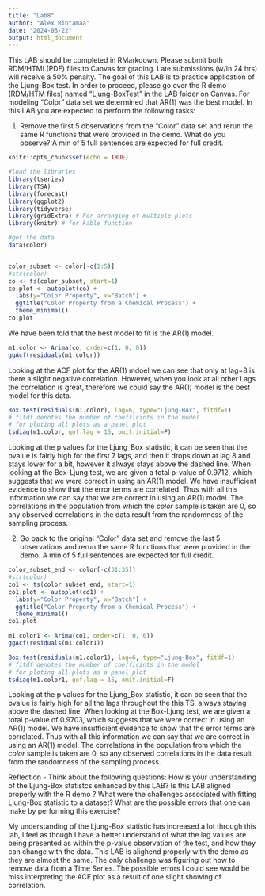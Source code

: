 ```yaml
---
title: "Lab8"
author: "Alex Rintamaa"
date: "2024-03-22"
output: html_document
---
```


This LAB should be completed in RMarkdown. Please submit both RDM/HTML(PDF) files to
Canvas for grading. Late submissions (w/in 24 hrs) will receive a 50% penalty.
The goal of this LAB is to practice application of the Ljung-Box test. In order to proceed, please
go over the R demo (RDM/HTM files) named “Ljung-BoxTest” in the LAB folder on Canvas.
For modeling “Color” data set we determined that AR(1) was the best model. In this LAB you
are expected to perform the following tasks:

1. Remove the first 5 observations from the “Color” data set and rerun the same R functions
that were provided in the demo. What do you observe? A min of 5 full sentences are
expected for full credit.



```r
knitr::opts_chunk$set(echo = TRUE)
```


```r
#load the libraries
library(tseries)
library(TSA)
library(forecast)
library(ggplot2)
library(tidyverse) 
library(gridExtra) # For arranging of multiple plots
library(knitr) # for kable function

#get the data
data(color)


color_subset <- color[-c(1:5)]
#str(color)
co <- ts(color_subset, start=1)
co.plot <- autoplot(co) + 
  labs(y="Color Property", x="Batch") + 
  ggtitle("Color Property from a Chemical Process") + 
  theme_minimal()
co.plot
```

We have been told that the best model to fit is the AR(1) model.

```r
m1.color <- Arima(co, order=c(1, 0, 0))
ggAcf(residuals(m1.color))
```

Looking at the ACF plot for the AR(1) mdoel we can see that only at lag=8 is there a slight negative correlation. However, when you look at all other Lags the correlation is great, therefore we could say the AR(1) model is the best model for this data.


```r
Box.test(residuals(m1.color), lag=6, type="Ljung-Box", fitdf=1)
# fitdf denotes the number of coefficints in the model
# for ploting all plots as a panel plot
tsdiag(m1.color, gof.lag = 15, omit.initial=F)
```

Looking at the p values for the Ljung_Box statistic, it can be seen that the pvalue is fairly high for the first 7 lags, and then it drops down at lag 8 and stays lower for a bit, however it always stays above the dashed line. When looking at the Box-Ljung test, we are given a total p-value of 0.9712, which suggests that we were correct in using an AR(1) model. We have insufficient evidence to show that the error terms are correlated. Thus with all this information we can say that we are correct in using an AR(1) model. The correlations in the population from which the *color* sample is taken are 0, so any observed correlations in the data result from the randomness of the sampling process. 


2. Go back to the original “Color” data set and remove the last 5 observations and rerun the
same R functions that were provided in the demo. A min of 5 full sentences are expected
for full credit.

```r
color_subset_end <- color[-c(31:35)]
#str(color)
co1 <- ts(color_subset_end, start=1)
co1.plot <- autoplot(co1) + 
  labs(y="Color Property", x="Batch") + 
  ggtitle("Color Property from a Chemical Process") + 
  theme_minimal()
co1.plot
```


```r
m1.color1 <- Arima(co1, order=c(1, 0, 0))
ggAcf(residuals(m1.color1))
```

```r
Box.test(residuals(m1.color1), lag=6, type="Ljung-Box", fitdf=1)
# fitdf denotes the number of coefficints in the model
# for ploting all plots as a panel plot
tsdiag(m1.color1, gof.lag = 15, omit.initial=F)
```
Looking at the p values for the Ljung_Box statistic, it can be seen that the pvalue is fairly high for all the lags throughout the this TS, always staying above the dashed line. When looking at the Box-Ljung test, we are given a total p-value of 0.9703, which suggests that we were correct in using an AR(1) model. We have insufficient evidence to show that the error terms are correlated. Thus with all this information we can say that we are correct in using an AR(1) model. The correlations in the population from which the *color* sample is taken are 0, so any observed correlations in the data result from the randomness of the sampling process. 


Reflection - Think about the following questions: How is your understanding of the Ljung-Box statistcs enhanced by this LAB? Is this LAB aligned properly with the R demo ? What were the challenges associated with fitting Ljung-Box statistic to a dataset? What are the possible errors that one can make by performing this exercise?

My understanding of the Ljung-Box statistic has increased a lot through this lab, I feel as though I have a better understand of what the lag values are being presented as within the p-value observation of the test, and how they can change with the data. This LAB is alighend properly with the demo as they are almost the same. The only challenge was figuring out how to remove data from a Time Series. The possible errors I could see would be miss interpreting the ACF plot as a result of one slight showing of correlation.